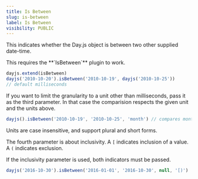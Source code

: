```yaml
---
title: Is Between
slug: is-between
label: Is Between
visibility: PUBLIC
---
```

This indicates whether the Day.js object is between two other supplied date-time.

<Callout type="info">
This requires the **`IsBetween`** plugin to work.
</Callout>

```js
dayjs.extend(isBetween)
dayjs('2010-10-20').isBetween('2010-10-19', dayjs('2010-10-25')) 
// default milliseconds
```
If you want to limit the granularity to a unit other than milliseconds, pass it as the third parameter. In that case the comparision respects the given unit and the units above.

```js
dayjs().isBetween('2010-10-19', '2010-10-25', 'month') // compares month and year
```

Units are case insensitive, and support plural and short forms.

The fourth parameter is about inclusivity. A `[` indicates inclusion of a value. A `(` indicates exclusion. 

If the inclusivity parameter is used, both indicators must be passed.

```js
dayjs('2016-10-30').isBetween('2016-01-01', '2016-10-30', null, '[)')
```